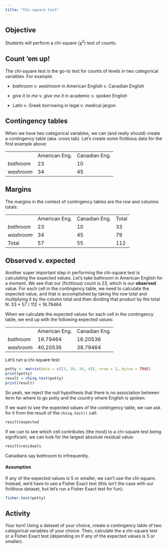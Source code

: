 ```yaml
---
title: "Chi-square test"
---
```


## Objective

Students will perform a chi-square (𝜒^2^) test of counts.

## Count 'em up!

The chi-square test is the go-to test for counts of levels in two categorical variables. For example:

-   *bathroom* v. *washroom* in American English v. Canadian English

-   *give it to me* v. *give me it* in academic v. spoken English

-   Latin v. Greek borrowing in legal v. medical jargon

## Contingency tables

When we have two categorical variables, we can (and really should) create a contingency table (aka. cross tab). Let's create some fictitious data for the first example above:

|            |               |               |
|------------|---------------|---------------|
|            | American Eng. | Canadian Eng. |
| *bathroom* | 23            | 10            |
| *washroom* | 34            | 45            |

## Margins

The margins in the context of contingency tables are the row and columns totals:

|            |               |               |       |
|------------|---------------|---------------|-------|
|            | American Eng. | Canadian Eng. | Total |
| *bathroom* | 23            | 10            | 33    |
| *washroom* | 34            | 45            | 79    |
| Total      | 57            | 55            | 112   |

## Observed v. expected

Another super important step in performing the chi-square test is calculating the expected values. Let's take bathroom in American English for a moment. We see that our (fictitious) count is 23, which is our **observed** value. For each cell in the contingency table, we need to calculate the expected value, and that is accomplished by taking the row total and multiplying it by the column total and then dividing that product by the total N: $33\ *\ 57\ /\ 112\ =\ 16.79464$

When we calculate the expected values for each cell in the contingency table, we end up with the following expected values:

|            |               |               |
|------------|---------------|---------------|
|            | American Eng. | Canadian Eng. |
| *bathroom* | 16.79464      | 16.20536      |
| *washroom* | 40.20536      | 38.79464      |

Let's run a chi-square test:

```r
potty <- matrix(data = c(23, 10, 34, 45), nrow = 2, byrow = TRUE)
print(potty)
result = chisq.test(potty)
print(result)

```

So yeah, we reject the null hypothesis that there is no association between term for where to go potty and the country where English is spoken.

If we want to see the expected values of the contingency table, we can ask for it from the result of the `chisq.test()` call:

```r
result$expected
```

If we can to see which cell contributes (the most) to a chi-square test being significant, we can look for the largest absolute residual value:

```r
result$residuals
```

Canadians say *bathroom* to infrequently.

#### Assumption

If any of the expected values is 5 or smaller, we can't use the chi-square. Instead, we'd have to use a Fisher Exact test (this isn't the case with our fictitious dataset, but let's run a Fisher Exact test for fun):

```r
fisher.test(potty)
```

## Activity

Your turn! Using a dataset of your choice, create a contingency table of two categorical variables of your choice. Then, calculate the a chi-square test or a Fisher Exact test (depending on if any of the expected values is 5 or smaller).
